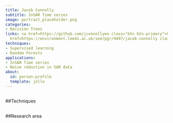 ```yaml
---
title: Jacob Connolly
subtitle: InSAR Time series
image: portrait_placeholder.png
categories:
- Decision Trees
links: <a href=https://github.com/jconnollyeo class="btn btn-primary">Github</a><a
  href=https://environment.leeds.ac.uk/see/pgr/9497/jacob-connolly class="btn btn-secondary">Website</a>
techniques:
- Supervised learning
- Random Forests
applications:
- InSAR Time series
- Noise reduction in SAR data
about:
  id: person-profile
  template: jolla
---
```

   
:::{#person-profile}
:::
   
##
##Techniques
   
:::{#Techniques}
:::
   
##
##Research area
   
:::{#applications}
:::